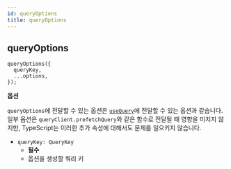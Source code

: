 ```yaml
---
id: queryOptions
title: queryOptions
---
```


## queryOptions

```tsx
queryOptions({
  queryKey,
  ...options,
});
```

**옵션**

`queryOptions`에 전달할 수 있는 옵션은 [`useQuery`](/docs/api-references/useQuery)에 전달할 수 있는 옵션과 같습니다. 일부 옵션은 `queryClient.prefetchQuery`와 같은 함수로 전달될 때 영향을 미치지 않지만, TypeScript는 이러한 추가 속성에 대해서도 문제를 일으키지 않습니다.

- `queryKey: QueryKey`
  - **필수**
  - 옵션을 생성할 쿼리 키

